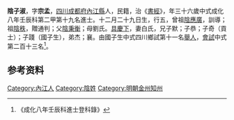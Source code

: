 {{明清人物信息框
| 姓名 = 陰子淑
| 原名 =
| 圖片名稱= 
| 圖片大小 =
| 圖片說明 = 
| 最高職務 =
| 國家 = 大明 
| 爵位 =
| 籍貫 = [[四川|四川]][[成都府|成都府]][[內江縣|內江縣]]
| 族裔 = 
| 旗籍 = 
| 字號 = 
| 諡號 =
| 出生日期 = 十二月二十九日
| 出生地點 =
| 逝世日期 = 
| 逝世地點 =
| 墓葬 =
| 配偶 = 白氏
| 親屬 = 曾祖[[陰應廣|陰應廣]]，祖[[陰秩|陰秩]]，父[[陰秉衡|陰秉衡]]，母劉氏
| 出身 =
* 成化八年壬辰科進士
| 經歷 =
| 著作 =  
*
*
*
}}
'''陰子淑'''{{BD|1437年||1496年||}}，字'''宗孟'''，[[四川|四川]][[成都府|成都府]][[內江縣|內江縣]]人，民籍，治《[[書經|書經]]》，年三十六歲中式成化八年壬辰科第二甲第十九名進士。十二月二十九日生，行五，曾祖[[陰應廣|陰應廣]]，訓導；祖[[陰秩|陰秩]]，贈通判；父[[陰秉衡|陰秉衡]]；母劉氏。[[具慶下|具慶下]]，妻白氏，兄子默；子恭；子奇（貢士）；子踐（國子生），弟杰；襄。由國子生中式四川鄉試第十一名[[舉人|舉人]]，[[會試|會試]]中式第二百十三名<ref>《成化八年壬辰科進士登科錄》</ref>。

== 参考资料 ==
{{reflist}}

{{成化八年壬辰科殿试金榜}}

{{Authority control}}

{{DEFAULTSORT:}}
[[Category:內江人|Category:內江人]]
[[Category:陰姓|Category:陰姓]]
[[Category:明朝金州知州|Category:明朝金州知州]]


{{明朝人物小作品}}